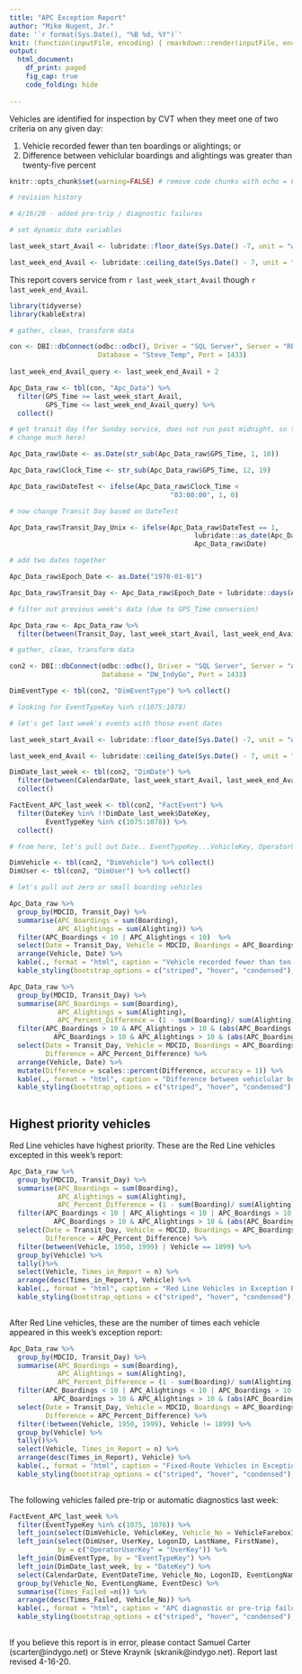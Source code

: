 ```yaml
---
title: "APC Exception Report"
author: "Mike Nugent, Jr."
date: '`r format(Sys.Date(), "%B %d, %Y")`'
knit: (function(inputFile, encoding) { rmarkdown::render(inputFile, encoding = encoding, output_file = paste0(format(Sys.Date(), "%Y%m%d"), " APC Exception Report",'.html')) })
output:
  html_document:
    df_print: paged
    fig_cap: true
    code_folding: hide
    
---
```


Vehicles are identified for inspection by CVT when they meet one of two criteria on any given day:

1) Vehicle recorded fewer than ten boardings or alightings; or
2) Difference between vehiclular boardings and alightings was greater than twenty-five percent

```r
knitr::opts_chunk$set(warning=FALSE) # remove code chunks with echo = FALSE

# revision history

# 4/16/20 - added pre-trip / diagnostic failures

```

```r

# set dynamic date variables 

last_week_start_Avail <- lubridate::floor_date(Sys.Date() -7, unit = "week")

last_week_end_Avail <- lubridate::ceiling_date(Sys.Date() - 7, unit = "week") - 1
```

This report covers service from `r last_week_start_Avail` though `r last_week_end_Avail`.


```r

library(tidyverse)
library(kableExtra)

```

```r
# gather, clean, transform data

con <- DBI::dbConnect(odbc::odbc(), Driver = "SQL Server", Server = "REPSQLP01VW", 
                      Database = "Steve_Temp", Port = 1433)
 
last_week_end_Avail_query <- last_week_end_Avail + 2

Apc_Data_raw <- tbl(con, "Apc_Data") %>%
  filter(GPS_Time >= last_week_start_Avail,
         GPS_Time <= last_week_end_Avail_query) %>%
  collect()

# get transit day (for Sunday service, does not run past midnight, so this may not
# change much here)

Apc_Data_raw$Date <- as.Date(str_sub(Apc_Data_raw$GPS_Time, 1, 10))

Apc_Data_raw$Clock_Time <- str_sub(Apc_Data_raw$GPS_Time, 12, 19)

Apc_Data_raw$DateTest <- ifelse(Apc_Data_raw$Clock_Time < 
                                        "03:00:00", 1, 0)

# now change Transit Day based on DateTest

Apc_Data_raw$Transit_Day_Unix <- ifelse(Apc_Data_raw$DateTest == 1,
                                              lubridate::as_date(Apc_Data_raw$Date - 1),
                                              Apc_Data_raw$Date)

# add two dates together

Apc_Data_raw$Epoch_Date <- as.Date("1970-01-01")

Apc_Data_raw$Transit_Day <- Apc_Data_raw$Epoch_Date + lubridate::days(Apc_Data_raw$Transit_Day_Unix)

# filter out previous week's data (due to GPS_Time conversion)

Apc_Data_raw <- Apc_Data_raw %>%
  filter(between(Transit_Day, last_week_start_Avail, last_week_end_Avail))

```

```r
# gather, clean, transform data

con2 <- DBI::dbConnect(odbc::odbc(), Driver = "SQL Server", Server = "AVAILDWHP01VW",
                       Database = "DW_IndyGo", Port = 1433)

DimEventType <- tbl(con2, "DimEventType") %>% collect()

# looking for EventTypeKey %in% c(1075:1078)

# let's get last week's events with those event dates

last_week_start_Avail <- lubridate::floor_date(Sys.Date() -7, unit = "week")

last_week_end_Avail <- lubridate::ceiling_date(Sys.Date() - 7, unit = "week") - 1

DimDate_last_week <- tbl(con2, "DimDate") %>%
  filter(between(CalendarDate, last_week_start_Avail, last_week_end_Avail)) %>%
  collect()

FactEvent_APC_last_week <- tbl(con2, "FactEvent") %>%
  filter(DateKey %in% !!DimDate_last_week$DateKey,
         EventTypeKey %in% c(1075:1078)) %>%
  collect()

# from here, let's pull out Date.. EventTypeKey...VehicleKey, OperatorUserKey, EventDateTime

DimVehicle <- tbl(con2, "DimVehicle") %>% collect()
DimUser <- tbl(con2, "DimUser") %>% collect()

```

```r
# let's pull out zero or small boarding vehicles

Apc_Data_raw %>%
  group_by(MDCID, Transit_Day) %>%
  summarise(APC_Boardings = sum(Boarding),
            APC_Alightings = sum(Alighting)) %>%
  filter(APC_Boardings < 10 | APC_Alightings < 10)  %>%
  select(Date = Transit_Day, Vehicle = MDCID, Boardings = APC_Boardings, Alightings = APC_Alightings) %>%
  arrange(Vehicle, Date) %>%
  kable(., format = "html", caption = "Vehicle recorded fewer than ten boardings or alightings") %>%
  kable_styling(bootstrap_options = c("striped", "hover", "condensed"),  full_width = F)
```

```r

Apc_Data_raw %>%
  group_by(MDCID, Transit_Day) %>%
  summarise(APC_Boardings = sum(Boarding),
            APC_Alightings = sum(Alighting),
            APC_Percent_Difference = (1 - sum(Boarding)/ sum(Alighting))) %>%
  filter(APC_Boardings > 10 & APC_Alightings > 10 & (abs(APC_Boardings - APC_Alightings) > (APC_Boardings * .25)) |
           APC_Boardings > 10 & APC_Alightings > 10 & (abs(APC_Boardings - APC_Alightings) > (APC_Alightings * .25)))  %>%
  select(Date = Transit_Day, Vehicle = MDCID, Boardings = APC_Boardings, Alightings = APC_Alightings,
         Difference = APC_Percent_Difference) %>%
  arrange(Vehicle, Date) %>%
  mutate(Difference = scales::percent(Difference, accuracy = 1)) %>%
  kable(., format = "html", caption = "Difference between vehiclular boardings and alightings was greater than twenty-five percent") %>%
  kable_styling(bootstrap_options = c("striped", "hover", "condensed"),  full_width = F)
  
```
 
## Highest priority vehicles

Red Line vehicles have highest priority. These are the Red Line vehicles excepted in this week's report:

```r

Apc_Data_raw %>%
  group_by(MDCID, Transit_Day) %>%
  summarise(APC_Boardings = sum(Boarding),
            APC_Alightings = sum(Alighting),
            APC_Percent_Difference = (1 - sum(Boarding)/ sum(Alighting))) %>%
  filter(APC_Boardings < 10 | APC_Alightings < 10 | APC_Boardings > 10 & APC_Alightings > 10 & (abs(APC_Boardings - APC_Alightings) > (APC_Boardings * .25)) |
           APC_Boardings > 10 & APC_Alightings > 10 & (abs(APC_Boardings - APC_Alightings) > (APC_Alightings * .25)))  %>%
  select(Date = Transit_Day, Vehicle = MDCID, Boardings = APC_Boardings, Alightings = APC_Alightings,
         Difference = APC_Percent_Difference) %>%
  filter(between(Vehicle, 1950, 1999) | Vehicle == 1899) %>%
  group_by(Vehicle) %>%
  tally()%>%
  select(Vehicle, Times_in_Report = n) %>%
  arrange(desc(Times_in_Report), Vehicle) %>%
  kable(., format = "html", caption = "Red Line Vehicles in Exception Report") %>%
  kable_styling(bootstrap_options = c("striped", "hover", "condensed"),  full_width = F)
  
```

After Red Line vehicles, these are the number of times each vehicle appeared in this week's exception report:

```r

Apc_Data_raw %>%
  group_by(MDCID, Transit_Day) %>%
  summarise(APC_Boardings = sum(Boarding),
            APC_Alightings = sum(Alighting),
            APC_Percent_Difference = (1 - sum(Boarding)/ sum(Alighting))) %>%
  filter(APC_Boardings < 10 | APC_Alightings < 10 | APC_Boardings > 10 & APC_Alightings > 10 & (abs(APC_Boardings - APC_Alightings) > (APC_Boardings * .25)) |
           APC_Boardings > 10 & APC_Alightings > 10 & (abs(APC_Boardings - APC_Alightings) > (APC_Alightings * .25)))  %>%
  select(Date = Transit_Day, Vehicle = MDCID, Boardings = APC_Boardings, Alightings = APC_Alightings,
         Difference = APC_Percent_Difference) %>%
  filter(!between(Vehicle, 1950, 1999), Vehicle != 1899) %>%
  group_by(Vehicle) %>%
  tally()%>%
  select(Vehicle, Times_in_Report = n) %>%
  arrange(desc(Times_in_Report), Vehicle) %>%
  kable(., format = "html", caption = "Fixed-Route Vehicles in Exception Report") %>%
  kable_styling(bootstrap_options = c("striped", "hover", "condensed"),  full_width = F)
  
```

The following vehicles failed pre-trip or automatic diagnostics last week:

```r

FactEvent_APC_last_week %>%
  filter(EventTypeKey %in% c(1075, 1076)) %>%
  left_join(select(DimVehicle, VehicleKey, Vehicle_No = VehicleFareboxID), by = "VehicleKey") %>%
  left_join(select(DimUser, UserKey, LogonID, LastName, FirstName), 
            by = c("OperatorUserKey" = "UserKey")) %>%
  left_join(DimEventType, by = "EventTypeKey") %>%
  left_join(DimDate_last_week, by = "DateKey") %>%
  select(CalendarDate, EventDateTime, Vehicle_No, LogonID, EventLongName,EventDesc) %>%
  group_by(Vehicle_No, EventLongName, EventDesc) %>%
  summarise(Times_Failed =n()) %>%
  arrange(desc(Times_Failed, Vehicle_No)) %>%
  kable(., format = "html", caption = "APC diagnostic or pre-trip failures") %>%
  kable_styling(bootstrap_options = c("striped", "hover", "condensed"),  full_width = F)
  
```
If you believe this report is in error, please contact Samuel Carter (scarter@indygo.net) or Steve Kraynik (skranik@indygo.net). Report last revised 4-16-20.